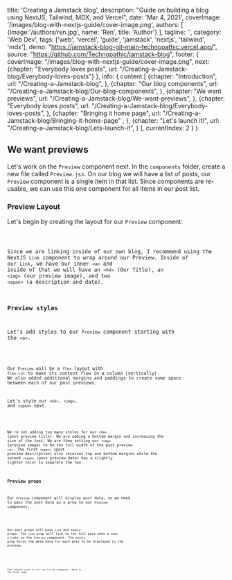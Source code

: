

  title: 'Creating a Jamstack blog',
  description: "Guide on building a blog using NextJS, Tailwind, MDX, and Vercel",
  date: 'Mar 4, 2021',
  coverImage: '/images/blog-with-nextjs-guide/cover-image.png',
  authors: [
    {image:'/authors/ren.jpg', name: 'Ren', title: 'Author'}
  ],
  tagline: '',
  category: 'Web Dev',
  tags: ['web', 'vercel', 'guide', 'jamstack', 'nextjs', 'tailwind', 'mdx'],
  demo: "https://jamstack-blog-git-main-technopathic.vercel.app/",
  source: "https://github.com/Technopathic/jamstack-blog",
  footer: {
    coverImage: "/images/blog-with-nextjs-guide/cover-image.png", 
    next: {chapter: "Everybody loves posts", url: "/Creating-a-Jamstack-blog/Everybody-loves-posts"}
  },
  info: {
    content:[
      {chapter: "Introduction",
        url: "/Creating-a-Jamstack-blog",
      },
      {chapter: "Our blog components",
        url: "/Creating-a-Jamstack-blog/Our-blog-components",
      },
      {chapter: "We want previews", 
        url: "/Creating-a-Jamstack-blog/We-want-previews",
      },
      {chapter: "Everybody loves posts", 
        url: "/Creating-a-Jamstack-blog/Everybody-loves-posts",
      },
      {chapter: "Bringing it home page",
        url: "/Creating-a-Jamstack-blog/Bringing-it-home-page" ,
      },
      {chapter: "Let's launch it!", 
        url: "/Creating-a-Jamstack-blog/Lets-launch-it",
      }
    ],
    currentIndex: 2
  }
}


## We want previews
Let's work on the `Preview` component next. In the `components` folder, create a new file called `Preview.jsx`. On our blog we will have a list of posts, our `Preview` component is a single item in that list. Since components are re-usable, we can use this one component for all items in our post list. 

### Preview Layout

Let's begin by creating the layout for our `Preview` component:

<Code content={9} data={data} image="/image/blog-with-nextjs-guide/9.svg" />

Since we are linking inside of our own blog, I recommend using the NextJS `Link` component to wrap around our Preview. Inside of our `Link`, we have our inner `<a>` and inside of that we will have an `<h4>` (Our Title), an `<img>` (our preview image), and two `<span>` (a description and date). 

### Preview styles
Let's add styles to our `Preview` component starting with the `<a>`. 

<Code content={10} data={data} image="/image/blog-with-nextjs-guide/10.svg" />

Our `Preview` will be a `flex` layout with `flex-col` to make its content flow in a column (vertically). We also added additional margins and paddings to create some space between each of our post previews.

Let's style our `<h4>`, `<img>`, and `<span>` next. 

<Code content={11} data={data} image="/image/blog-with-nextjs-guide/11.svg" />

We're not adding too many styles for our `<h4>` (post preview title). We are adding a bottom margin and increasing the size of the text. We are then setting our `<img>` (preview image) to be the full width of the post preview `<a>`. The first `<span>` (post preview description) also receives top and bottom margins while the second `<span>` (post preview date) has a slightly lighter color to separate the two. 

### Preview props
Our `Preview` component will display post data, so we need to pass the post data as a prop to our `Preview` component. 

<Code content={12} data={data} image="/image/blog-with-nextjs-guide/12.svg" />

Our post props will pass `link` and `module` props. The `link` prop will link to the full post when a user clicks on the `Preview` component. The `module` prop holds the meta data for each post to be displayed in the preview. 

<Code content={13} data={data} image="/image/blog-with-nextjs-guide/13.svg" />

<Code content={14} data={data} image="/image/blog-with-nextjs-guide/14.svg" />

That should cover it for our `Preview` component. Here is the final code:

<Code content={15} data={data} image="/image/blog-with-nextjs-guide/15.svg" />